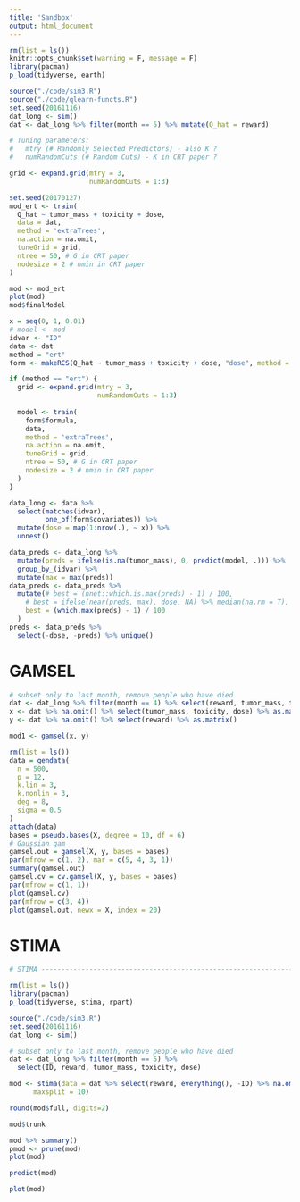 ```yaml
---
title: 'Sandbox'
output: html_document
---
```


```r
rm(list = ls())
knitr::opts_chunk$set(warning = F, message = F)
library(pacman)
p_load(tidyverse, earth)
```

```r
source("./code/sim3.R")
source("./code/qlearn-functs.R")
set.seed(20161116)
dat_long <- sim()
dat <- dat_long %>% filter(month == 5) %>% mutate(Q_hat = reward)
```

```r
# Tuning parameters:
#   mtry (# Randomly Selected Predictors) - also K ?
#   numRandomCuts (# Random Cuts) - K in CRT paper ?

grid <- expand.grid(mtry = 3,
                    numRandomCuts = 1:3)

set.seed(20170127)
mod_ert <- train(
  Q_hat ~ tumor_mass + toxicity + dose,
  data = dat,
  method = 'extraTrees',
  na.action = na.omit,
  tuneGrid = grid,
  ntree = 50, # G in CRT paper
  nodesize = 2 # nmin in CRT paper
)

mod <- mod_ert
plot(mod)
mod$finalModel
```


```r
x = seq(0, 1, 0.01)
# model <- mod
idvar <- "ID"
data <- dat
method = "ert"
form <- makeRCS(Q_hat ~ tumor_mass + toxicity + dose, "dose", method = "ert")

if (method == "ert") {
  grid <- expand.grid(mtry = 3,
                      numRandomCuts = 1:3)
  
  model <- train(
    form$formula,
    data,
    method = 'extraTrees',
    na.action = na.omit,
    tuneGrid = grid,
    ntree = 50, # G in CRT paper
    nodesize = 2 # nmin in CRT paper
  )
}

data_long <- data %>%
  select(matches(idvar),
         one_of(form$covariates)) %>%
  mutate(dose = map(1:nrow(.), ~ x)) %>%
  unnest()

data_preds <- data_long %>%
  mutate(preds = ifelse(is.na(tumor_mass), 0, predict(model, .))) %>%
  group_by_(idvar) %>%
  mutate(max = max(preds))
data_preds <- data_preds %>% 
  mutate(# best = (nnet::which.is.max(preds) - 1) / 100,
    # best = ifelse(near(preds, max), dose, NA) %>% median(na.rm = T),
    best = (which.max(preds) - 1) / 100
  )
preds <- data_preds %>%
  select(-dose, -preds) %>% unique()
```




# GAMSEL

```r
# subset only to last month, remove people who have died
dat <- dat_long %>% filter(month == 4) %>% select(reward, tumor_mass, toxicity, dose) 
x <- dat %>% na.omit() %>% select(tumor_mass, toxicity, dose) %>% as.matrix()
y <- dat %>% na.omit() %>% select(reward) %>% as.matrix()

mod1 <- gamsel(x, y)
```

```r
rm(list = ls())
data = gendata(
  n = 500,
  p = 12,
  k.lin = 3,
  k.nonlin = 3,
  deg = 8,
  sigma = 0.5
)
attach(data)
bases = pseudo.bases(X, degree = 10, df = 6)
# Gaussian gam
gamsel.out = gamsel(X, y, bases = bases)
par(mfrow = c(1, 2), mar = c(5, 4, 3, 1))
summary(gamsel.out)
gamsel.cv = cv.gamsel(X, y, bases = bases)
par(mfrow = c(1, 1))
plot(gamsel.cv)
par(mfrow = c(3, 4))
plot(gamsel.out, newx = X, index = 20)
```


# STIMA

```r
# STIMA ---------------------------------------------------------------

rm(list = ls())
library(pacman)
p_load(tidyverse, stima, rpart)

source("./code/sim3.R")
set.seed(20161116)
dat_long <- sim()

# subset only to last month, remove people who have died
dat <- dat_long %>% filter(month == 5) %>%
  select(ID, reward, tumor_mass, toxicity, dose)

mod <- stima(data = dat %>% select(reward, everything(), -ID) %>% na.omit(),
      maxsplit = 10)

round(mod$full, digits=2)

mod$trunk

mod %>% summary()
pmod <- prune(mod)
plot(mod)

predict(mod)

plot(mod)

```

